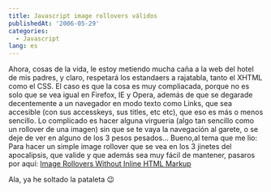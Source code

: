 ```yaml
---
title: Javascript image rollovers válidos
publishedAt: '2006-05-29'
categories:
  - Javascript
lang: es
---
```


Ahora, cosas de la vida, le estoy metiendo mucha caña a la web del hotel de mis padres, y claro, respetará los estandaers a rajatabla, tanto el XHTML como el CSS. El caso es que la cosa es muy compliacada, porque no es solo que se vea igual en Firefox, IE y Opera, además de que se degarade decentemente a un navegador en modo texto como Links, que sea accesible (con sus accesskeys, sus titles, etc etc), que eso es más o menos sencillo. Lo complicado es hacer alguna virgueria (algo tan sencillo como un rollover de una imagen) sin que se te vaya la navegación al garete, o se deje de ver en alguno de los 3 pesos pesados... Bueno,al tema que me lio: Para hacer un simple image rollover que se vea en los 3 jinetes del apocalipsis, que valide y que además sea muy fácil de mantener, pasaros por aquí: [Image Rollovers Without Inline HTML Markup](http://www.hesido.com/web.php?page=imageswapping)

Ala, ya he soltado la pataleta 😉
